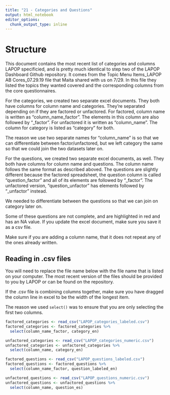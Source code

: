 ```yaml
---
title: "21 - Categories and Questions"
output: html_notebook
editor_options: 
  chunk_output_type: inline
---
```


# Structure
This document contains the most recent list of categories and columns LAPOP specificied, and is pretty much identical to step two of the LAPOP Dashboard Github repository. It comes from the Topic Menu Items_LAPOP AB Cores_07.29.19 file that Maita shared with us on 7/29. In this file they listed the topics they wanted covered and the corresponding columns from the core questionnaires.


For the categories, we created two separate excel documents. They both have columns for column name and categories. They're separated depending on if they are factored or unfactored. For factored, column name is written as "column_name_factor". The elements in this column are also followed by "_factor". For unfactored it is written as "column_name". The column for category is listed as "category" for both.

The reason we use two separate names for "column_name" is so that we can differentiate between factor/unfactored, but we left category the same so that we could join the two datasets later on. 

For the questions, we created two separate excel documents, as well. They both have columns for column name and questions. The column name follows the same format as described aboved. The questions are slightly different because the factored spreadsheet, the question column is called "question_factor" and all of its elements are followed by "_factor". The unfactored version, "question_unfactor" has elements followed by "_unfactor" instead. 

We needed to differentiate between the questions so that we can join on category later on.

Some of these questions are not complete, and are highlighted in red and has an NA value. If you update the excel document, make sure you save it as a csv file.

Make sure if you are adding a column name, that it does not repeat any of the ones already written.

## Reading in .csv files
You will need to replace the file name below with the file name that is listed on your computer. The most recent version of the files should be provided to you by LAPOP or can be found on the repository.

If the .csv file is combining columns together, make sure you have dragged the column line in excel to be the width of the longest item.

The reason we used `select()` was to ensure that you are only selecting the first two columns.
```r
factored_categories <- read_csv("LAPOP_categories_labeled.csv")
factored_categories <- factored_categories %>%
  select(column_name_factor, category_en)

unfactored_categories <- read_csv("LAPOP_categories_numeric.csv")
unfactored_categories <- unfactored_categories %>%
  select(column_name, category_en)

factored_questions <- read_csv("LAPOP_questions_labeled.csv")
factored_questions <- factored_questions %>%
  select(column_name_factor, question_labeled_en)

unfactored_questions <- read_csv("LAPOP_questions_numeric.csv")
unfactored_questions <- unfactored_questions %>%
  select(column_name, question_es)
```
